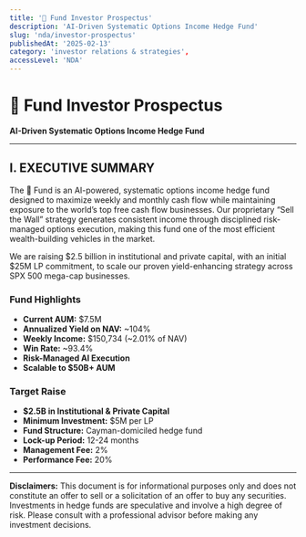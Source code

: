 ```yaml
---
title: '🤫 Fund Investor Prospectus'
description: 'AI-Driven Systematic Options Income Hedge Fund'
slug: 'nda/investor-prospectus'
publishedAt: '2025-02-13'
category: 'investor relations & strategies',
accessLevel: 'NDA'
---
```


# 🤫 Fund Investor Prospectus

**AI-Driven Systematic Options Income Hedge Fund**

---

## I. EXECUTIVE SUMMARY

The 🤫 Fund is an AI-powered, systematic options income hedge fund designed to maximize weekly and monthly cash flow while maintaining exposure to the world’s top free cash flow businesses. Our proprietary “Sell the Wall” strategy generates consistent income through disciplined risk-managed options execution, making this fund one of the most efficient wealth-building vehicles in the market.

We are raising $2.5 billion in institutional and private capital, with an initial $25M LP commitment, to scale our proven yield-enhancing strategy across SPX 500 mega-cap businesses.

### Fund Highlights

- **Current AUM:** $7.5M
- **Annualized Yield on NAV:** ~104%
- **Weekly Income:** $150,734 (~2.01% of NAV)
- **Win Rate:** ~93.4%
- **Risk-Managed AI Execution**
- **Scalable to $50B+ AUM**

### Target Raise

- **$2.5B in Institutional & Private Capital**
- **Minimum Investment:** $5M per LP
- **Fund Structure:** Cayman-domiciled hedge fund
- **Lock-up Period:** 12-24 months
- **Management Fee:** 2%
- **Performance Fee:** 20%

---

**Disclaimers:** This document is for informational purposes only and does not constitute an offer to sell or a solicitation of an offer to buy any securities. Investments in hedge funds are speculative and involve a high degree of risk. Please consult with a professional advisor before making any investment decisions.